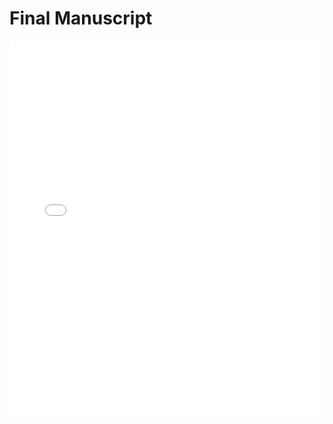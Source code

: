 
# Final Manuscript

<embed src="assets/test_debyo.pdf" type="application/pdf" width="100%" height="600px" />